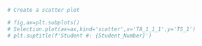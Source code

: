 

```python
# Create a scatter plot

# fig,ax=plt.subplots()
# Selection.plot(ax=ax,kind='scatter',x='TA_1_1_1',y='TS_1')
# plt.suptitle(f'Student #: {Student_Number}')
```
